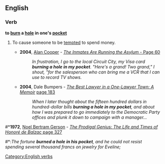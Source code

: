 ==English==

===Verb===
'''to [[burn]] a [[hole]] in one's [[pocket]]'''

# {{context|idiom|said of something valuable}} To cause someone to be [[tempted]] to spend money.
#*'''2004''', [[W:Alan Cooper|Alan Cooper]] - [http://books.google.com/books?id=04cFCVXC_AUC&pg=PA60&dq=%22burning+a+hole+in+my+pocket%22&lr=&sig=-kknQeehS5Z01iiz0xdtMhIDtVc ''The Inmates Are Running the Asylum'' - Page 60]
#*:''In frustration, I go to the local Circuit City, my Visa card '''burning a hole in my pocket'''. "Here's a grand! Two grand," I shout, "for the salesperson who can bring me a VCR that I can use to record TV shows.''
#*'''2004''', Dale Bumpers - ''[http://books.google.com/books?id=nn3lyOJ-3NQC The Best Lawyer in a One-Lawyer Town: A Memoir]'' [http://books.google.com/books?id=nn3lyOJ-3NQC&pg=PA183-IA1&dq=%22burning+a+hole+in+my+pocket%22&lr=&sig=Ho1cAZHQtBAlpCqMRNmwcZkdiuA page 183]
#*:''When I later thought about the fifteen hundred dollars in hundred-dollar bills '''burning a hole in my pocket''', and about how I was prepared to go immediately to the Democratic Party offices and plunk it down to campaign with a manager...''
[[Category:English verbs]]
#*'''1972''', [[w:Noel Bertram Gerson|Noel Bertram Gerson]] - [http://books.google.com/books?id=dTU_AAAAIAAJ&q=%22burned+a+hole+in+his+pocket%22+date:1900-1980&dq=%22burned+a+hole+in+his+pocket%22+date:1900-1980&lr=&pgis=1 ''The Prodigal Genius: The Life and Times of Honoré de Balzac '' page 327]
#*:''The fortune '''burned a hole in his pocket''', and he could not resist spending several thousand francs on jewelry for Eveline;''